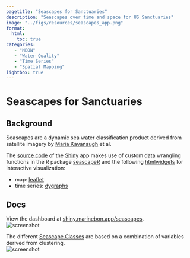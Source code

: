```yaml
---
pagetitle: "Seascapes for Sanctuaries"
description: "Seascapes over time and space for US Sanctuaries"
image: "../figs/resources/seascapes_app.png"
format: 
  html: 
    toc: true
categories: 
   - "MBON"
   - "Water Quality"
   - "Time Series"
   - "Spatial Mapping"
lightbox: true
---
```


# Seascapes for Sanctuaries {.unnumbered}

## Background

Seascapes are a dynamic sea water classification product derived from satellite imagery by [Maria Kavanaugh](https://ceoas.oregonstate.edu/people/maria-kavanaugh) et al.


The [source code](https://github.com/noaa-onms/seascapes-app/tree/main/app) of the [Shiny](https://shiny.posit.co) app makes use of custom data wrangling functions in the R package [seascapeR](https://marinebon.github.io/seascapeR/) and the following [htmlwidgets](https://www.htmlwidgets.org) for interactive visualization:

- map: [leaflet](http://rstudio.github.io/leaflet/)
- time series: [dygraphs](https://rstudio.github.io/dygraphs/)

## Docs

View the dashboard at [shiny.marinebon.app/seascapes](https://shiny.marinebon.app/seascapes/){target="_blank"}.\
![screenshot](../figs/resources/seascapes_app.png)

The different [Seascape Classes](https://shiny.marinebon.app/seascapes/classes.html) are based on a combination of variables derived from clustering.\
![screenshot](../figs/resources/seascapes_class.png)

